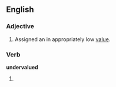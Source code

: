==English==

===Adjective===
{{en-adj}}

#Assigned an in appropriately low [[value]].

===Verb===
'''undervalued'''

# {{past of|[[undervalue]]}}